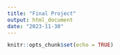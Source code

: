 ```yaml
---
title: "Final Project"
output: html_document
date: "2023-11-30"
---
```


```r
knitr::opts_chunk$set(echo = TRUE)
```

